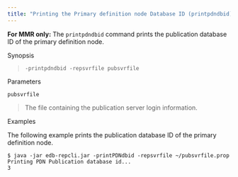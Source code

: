 ```yaml
---
title: "Printing the Primary definition node Database ID (printpdndbid)"
---
```


<div id="printing_pdn_node_db_id" class="registered_link"></div>

**For MMR only:** The `printpdndbid` command prints the publication database ID of the primary definition node.

Synopsis

> `-printpdndbid -repsvrfile pubsvrfile`

Parameters

`pubsvrfile`

> The file containing the publication server login information.

Examples

The following example prints the publication database ID of the primary definition node.

```text
$ java -jar edb-repcli.jar -printPDNdbid -repsvrfile ~/pubsvrfile.prop
Printing PDN Publication database id...
3
```
